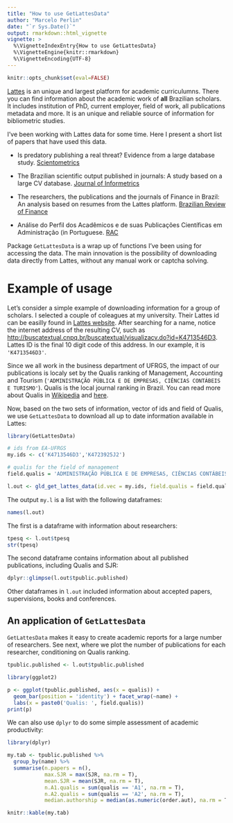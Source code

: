 ```yaml
---
title: "How to use GetLattesData"
author: "Marcelo Perlin"
date: "`r Sys.Date()`"
output: rmarkdown::html_vignette
vignette: >
  %\VignetteIndexEntry{How to use GetLattesData}
  %\VignetteEngine{knitr::rmarkdown}
  %\VignetteEncoding{UTF-8}
---
```


```r
knitr::opts_chunk$set(eval=FALSE)
```


[Lattes](http://lattes.cnpq.br/) is an unique and largest platform for academic curriculumns. There you can find information about the academic work of **all** Brazilian scholars. It includes institution of PhD, current employer, field of work, all publications metadata and more. It is an unique and reliable source of information for bibliometric studies. 

I've been working with Lattes data for some time. Here I present a short list of papers that have used this data.

- Is predatory publishing a real threat? Evidence from a large database study. [Scientometrics](https://link.springer.com/article/10.1007/s11192-018-2750-6)

-  The Brazilian scientific output published in journals: A study based on a large CV database. [Journal of Informetrics](http://www.sciencedirect.com/science/article/pii/S1751157716301559)

- The researchers, the publications and the journals of Finance in Brazil: An analysis based on resumes from the Lattes platform. [Brazilian Review of Finance](http://bibliotecadigital.fgv.br/ojs/index.php/rbfin/article/view/47157)    

- Análise do Perfil dos Acadêmicos e de suas Publicações Científicas em Administração (in Portuguese. [RAC](http://www.scielo.br/scielo.php?script=sci_arttext&pid=S1415-65552017000100062)


Package `GetLattesData` is a wrap up of functions I've been using for accessing the data. The main innovation is the possibility of downloading data directly from Lattes, without any manual work or captcha solving. 


# Example of usage

Let's consider a simple example of downloading information for a group of scholars. I selected a couple of coleagues at my university. Their Lattes id can be easilly found in [Lattes website](http://lattes.cnpq.br/). After searching for a name, notice the internet address of the resulting CV, such as [http://buscatextual.cnpq.br/buscatextual/visualizacv.do?id=K4713546D3](http://buscatextual.cnpq.br/buscatextual/visualizacv.do?id=K4713546D3). Lattes ID is the final 10 digit code of this address. In our example, it is  `'K4713546D3'`.

Since we all work in the business department of UFRGS, the impact of our publications is localy set by the Qualis ranking of Management, Accounting and Tourism (`'ADMINISTRAÇÃO PÚBLICA E DE EMPRESAS, CIÊNCIAS CONTÁBEIS E TURISMO'`). Qualis is the local journal ranking in Brazil. You can read more about Qualis in [Wikipedia](https://en.wikipedia.org/wiki/Qualis_(CAPES)) and [here](http://www.sciencedirect.com/science/article/pii/S1751157716301559).

Now, based on the two sets of information, vector of ids and field of Qualis, we use `GetLattesData` to download all up to date information available in Lattes:

```r
library(GetLattesData)

# ids from EA-UFRGS
my.ids <- c('K4713546D3','K4723925J2')

# qualis for the field of management
field.qualis = 'ADMINISTRAÇÃO PÚBLICA E DE EMPRESAS, CIÊNCIAS CONTÁBEIS E TURISMO'

l.out <- gld_get_lattes_data(id.vec = my.ids, field.qualis = field.qualis)
```

The output `my.l` is a list with the following dataframes:

```r
names(l.out)
```

The first is a dataframe with information about researchers:

```r
tpesq <- l.out$tpesq
str(tpesq)
```

The second dataframe contains information about all published publications, including Qualis and SJR:

```r
dplyr::glimpse(l.out$tpublic.published)
```

Other dataframes in `l.out` included information about accepted papers, supervisions, books and conferences.

## An application of  `GetLattesData`

`GetLattesData` makes it easy to create academic reports for a large number of researchers. See next, where we plot the number of publications for each researcher, conditioning on Qualis ranking.

```r
tpublic.published <- l.out$tpublic.published

library(ggplot2)

p <- ggplot(tpublic.published, aes(x = qualis)) +
  geom_bar(position = 'identity') + facet_wrap(~name) +
  labs(x = paste0('Qualis: ', field.qualis))
print(p)
```

We can also use `dplyr` to do some simple assessment of academic productivity:

```r
library(dplyr)

my.tab <- tpublic.published %>%
  group_by(name) %>%
  summarise(n.papers = n(),
            max.SJR = max(SJR, na.rm = T),
            mean.SJR = mean(SJR, na.rm = T),
            n.A1.qualis = sum(qualis == 'A1', na.rm = T),
            n.A2.qualis = sum(qualis == 'A2', na.rm = T),
            median.authorship = median(as.numeric(order.aut), na.rm = T ))

knitr::kable(my.tab)
```
